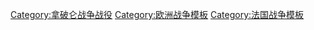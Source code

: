 [[Category:拿破仑战争战役|Category:拿破仑战争战役]]
[[Category:欧洲战争模板|Category:欧洲战争模板]]
[[Category:法国战争模板|Category:法国战争模板]]